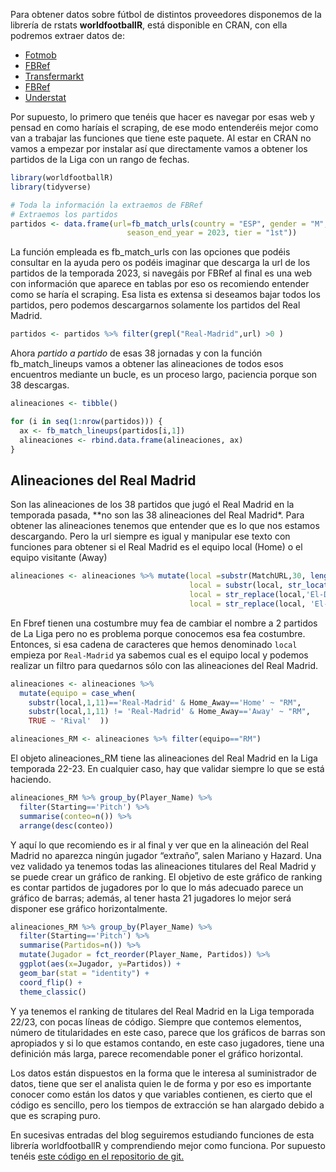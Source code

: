 
Para obtener datos sobre fútbol de distintos proveedores disponemos de la librería de rstats **worldfootballR**, está disponible en CRAN, con ella podremos extraer datos de:

- <a href="https://www.fotmob.com/es" target=_blank>Fotmob</a>
- <a href="https://fbref.com/es/" target=_blank>FBRef</a>
- <a href="https://www.transfermarkt.es/" target=_blank>Transfermarkt</a>
- <a href="https://fbref.com/es/" target=_blank>FBRef</a>
- <a href="https://understat.com/" target=_blank>Understat</a>

Por supuesto, lo primero que tenéis que hacer es navegar por esas web y pensad en como haríais el scraping, de ese modo entenderéis mejor como van a trabajar las funciones que tiene este paquete. Al estar en CRAN no vamos a empezar por instalar así que directamente vamos a obtener los partidos de la Liga con un rango de fechas. 

```r
library(worldfootballR)
library(tidyverse)

# Toda la información la extraemos de FBRef
# Extraemos los partidos
partidos <- data.frame(url=fb_match_urls(country = "ESP", gender = "M",
                          season_end_year = 2023, tier = "1st"))
```

La función empleada es fb_match_urls con las opciones que podéis consultar en la ayuda pero os podéis imaginar que descarga la url de los partidos de la temporada 2023, si navegáis por FBRef al final es una web con información que aparece en tablas por eso os recomiendo entender como se haría el scraping. Esa lista es extensa si deseamos bajar todos los partidos, pero podemos descargarnos solamente los partidos del Real Madrid. 

```r
partidos <- partidos %>% filter(grepl("Real-Madrid",url) >0 )
```

Ahora _partido a partido_ de esas 38 jornadas y con la función fb_match_lineups vamos a obtener las alineaciones de todos esos encuentros mediante un bucle, es un proceso largo, paciencia porque son 38 descargas.  

```r
alineaciones <- tibble()

for (i in seq(1:nrow(partidos))) {
  ax <- fb_match_lineups(partidos[i,1])
  alineaciones <- rbind.data.frame(alineaciones, ax)
}
```

## Alineaciones del Real Madrid

Son las alineaciones de los 38 partidos que jugó el Real Madrid en la temporada pasada, **no son las 38 alineaciones del Real Madrid*. Para obtener las alineaciones tenemos que entender que es lo que nos estamos descargando. Pero la url siempre es igual y manipular ese texto con funciones para obtener si el Real Madrid es el equipo local (Home) o el equipo visitante (Away)

```r
alineaciones <- alineaciones %>% mutate(local =substr(MatchURL,30, length(MatchURL)),
                                        local = substr(local, str_locate(local, "/")[,1]+1, length(MatchURL)),
                                        local = str_replace(local,'El-Derbi-Madrileno-',''),
                                        local = str_replace(local, 'El-Clasico-',''))
```

En Fbref tienen una costumbre muy fea de cambiar el nombre a 2 partidos de La Liga pero no es problema porque conocemos esa fea costumbre. Entonces, si esa cadena de caracteres que hemos denominado `local` empieza por `Real-Madrid` ya sabemos cual es el equipo local y podemos realizar un filtro para quedarnos sólo con las alineaciones del Real Madrid.

```r
alineaciones <- alineaciones %>%
  mutate(equipo = case_when(
    substr(local,1,11)=='Real-Madrid' & Home_Away=='Home' ~ "RM",
    substr(local,1,11) != 'Real-Madrid' & Home_Away=='Away' ~ "RM",
    TRUE ~ 'Rival'  ))

alineaciones_RM <- alineaciones %>% filter(equipo=="RM")
```

El objeto alineaciones_RM tiene las alineaciones del Real Madrid en la Liga temporada 22-23. En cualquier caso, hay que validar siempre lo que se está haciendo.

```r
alineaciones_RM %>% group_by(Player_Name) %>% 
  filter(Starting=='Pitch') %>% 
  summarise(conteo=n()) %>% 
  arrange(desc(conteo))
```

Y aquí lo que recomiendo es ir al final y ver que en la alineación del Real Madrid no aparezca ningún jugador "extraño", salen Mariano y Hazard. Una vez validado ya tenemos todas las alineaciones titulares del Real Madrid y se puede crear un gráfico de ranking. El objetivo de este gráfico de ranking es contar partidos de jugadores por lo que lo más adecuado parece un gráfico de barras; además, al tener hasta 21 jugadores lo mejor será disponer ese gráfico horizontalmente.

```r
alineaciones_RM %>% group_by(Player_Name) %>% 
  filter(Starting=='Pitch') %>% 
  summarise(Partidos=n()) %>% 
  mutate(Jugador = fct_reorder(Player_Name, Partidos)) %>% 
  ggplot(aes(x=Jugador, y=Partidos)) + 
  geom_bar(stat = "identity") +
  coord_flip() + 
  theme_classic()
```

Y ya tenemos el ranking de titulares del Real Madrid en la Liga temporada 22/23, con pocas líneas de código. Siempre que contemos elementos, número de titularidades en este caso, parece que los gráficos de barras son apropiados y si lo que estamos contando, en este caso jugadores, tiene una definición más larga, parece recomendable poner el gráfico horizontal. 

Los datos están dispuestos en la forma que le interesa al suministrador de datos, tiene que ser el analista quien le de forma y por eso es importante conocer como están los datos y que variables contienen, es cierto que el código es sencillo, pero los tiempos de extracción se han alargado debido a que es scraping puro. 

En sucesivas entradas del blog seguiremos estudiando funciones de esta librería worldfootballR y comprendiendo mejor como funciona. Por supuesto tenéis <a href="https://github.com/rvaquerizo02/datos-futbol-rstats" target=_blank>este código en el repositorio de git. </a>

